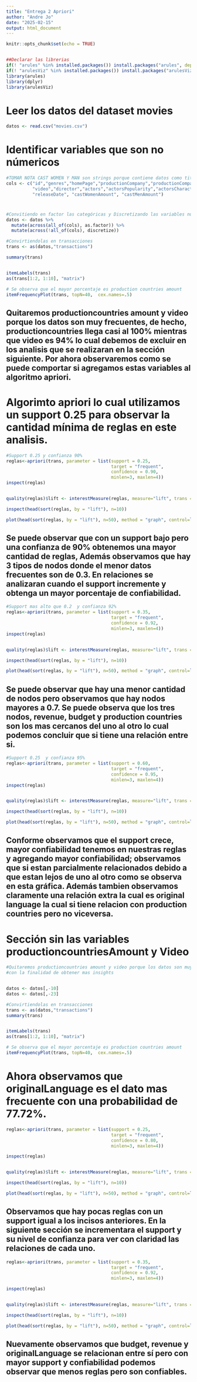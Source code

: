 ```yaml
---
title: "Entrega 2 Apriori"
author: "Andre Jo"
date: "2025-02-15"
output: html_document
---
```


```r
knitr::opts_chunk$set(echo = TRUE)


##Declarar las librerias 
if(! "arules" %in% installed.packages()) install.packages("arules", depend = TRUE)
if(! "arulesViz" %in% installed.packages()) install.packages("arulesViz", depend = TRUE)
library(arules)
library(dplyr)
library(arulesViz)

```

# Leer los datos del dataset movies

```r
datos <- read.csv("movies.csv")

```

# Identificar variables que son no númericos

```r
#TOMAR NOTA CAST WOMEN Y MAN son strings porque contiene datos como titulos de pelicula por eso se pone en cols
cols <- c("id","genres","homePage","productionCompany","productionCompanyCountry","productionCountry",
          "video","director","actors","actorsPopularity","actorsCharacter", "originalTitle", "title", "originalLanguage",
          "releaseDate", "castWomenAmount", "castMenAmount")

```

# 

```r
#Convitiendo en factor las categóricas y Discretizando las variables numéricas con las librerias desplegadas anteriormente
datos <- datos %>%
  mutate(across(all_of(cols), as.factor)) %>%
  mutate(across(!all_of(cols), discretize))

```

```r

#Convirtiendolas en transacciones
trans <- as(datos,"transactions")

summary(trans)


itemLabels(trans)
as(trans[1:2, 1:10], "matrix")

# Se observa que el mayor porcentaje es production countries amount 
itemFrequencyPlot(trans, topN=40,  cex.names=.5)

```

## Quitaremos productioncountries amount y video porque los datos son muy frecuentes, de hecho, productioncountries llega casi al 100% mientras que video es 94% lo cual debemos de excluir en los analisis que se realizaran en la sección siguiente. Por ahora observaremos como se puede comportar si agregamos estas variables al algoritmo apriori.

# Algorimto apriori lo cual utilizamos un support 0.25 para observar la cantidad mínima de reglas en este analisis.

```r

#Support 0.25 y confianza 90%
reglas<-apriori(trans, parameter = list(support = 0.25,
                                        target = "frequent", 
                                        confidence = 0.90,
                                        minlen=3, maxlen=4))
inspect(reglas)


quality(reglas)$lift <- interestMeasure(reglas, measure="lift", trans = trans)

inspect(head(sort(reglas, by = "lift"), n=10))

plot(head(sort(reglas, by = "lift"), n=50), method = "graph", control=list(cex=.8))  

```

## Se puede observar que con un support bajo pero una confianza de 90% obtenemos una mayor cantidad de reglas, Además observamos que hay 3 tipos de nodos donde el menor datos frecuentes son de 0.3. En relaciones se analizaran cuando el support incremente y obtenga un mayor porcentaje de confiabilidad.

```r

#Support mas alto que 0.2  y confianza 92%
reglas<-apriori(trans, parameter = list(support = 0.35,
                                        target = "frequent", 
                                        confidence = 0.92,
                                        minlen=3, maxlen=4))
inspect(reglas)


quality(reglas)$lift <- interestMeasure(reglas, measure="lift", trans = trans)

inspect(head(sort(reglas, by = "lift"), n=10))

plot(head(sort(reglas, by = "lift"), n=50), method = "graph", control=list(cex=.8))  


```

## Se puede observar que hay una menor cantidad de nodos pero observamos que hay nodos mayores a 0.7. Se puede observa que los tres nodos, revenue, budget y production countries son los mas cercanos del uno al otro lo cual podemos concluir que si tiene una relación entre si.

```r

#Support 0.25  y confianza 95%
reglas<-apriori(trans, parameter = list(support = 0.60,
                                        target = "frequent", 
                                        confidence = 0.95,
                                        minlen=3, maxlen=4))
inspect(reglas)


quality(reglas)$lift <- interestMeasure(reglas, measure="lift", trans = trans)

inspect(head(sort(reglas, by = "lift"), n=10))

plot(head(sort(reglas, by = "lift"), n=50), method = "graph", control=list(cex=.8))  


```

## Conforme observamos que el support crece, mayor confiabilidad tenemos en nuestras reglas y agregando mayor confiabilidad; observamos que si estan parcialmente relacionados debido a que estan lejos de uno al otro como se observa en esta gráfica. Además tambien observamos claramente una relación extra la cual es original language la cual si tiene relacion con production countries pero no viceversa.

# Sección sin las variables productioncountriesAmount y Video

```r

#Quitaremos productioncountries amount y video porque los datos son muy frecuentes ya que superan mas de 80% en base a la grafica propuesta anteriormente  
#con la finalidad de obtener mas insights


datos <- datos[,-10]
datos <- datos[,-23]

#Convirtiendolas en transacciones
trans <- as(datos,"transactions")
summary(trans)


itemLabels(trans)
as(trans[1:2, 1:10], "matrix")

# Se observa que el mayor porcentaje es production countries amount 
itemFrequencyPlot(trans, topN=40,  cex.names=.5)
```

# Ahora observamos que originalLanguage es el dato mas frecuente con una probabilidad de 77.72%.

```r

reglas<-apriori(trans, parameter = list(support = 0.25,
                                        target = "frequent", 
                                        confidence = 0.80,
                                        minlen=3, maxlen=4))

inspect(reglas)


quality(reglas)$lift <- interestMeasure(reglas, measure="lift", trans = trans)

inspect(head(sort(reglas, by = "lift"), n=10))

plot(head(sort(reglas, by = "lift"), n=50), method = "graph", control=list(cex=.8))  


```

## Observamos que hay pocas reglas con un support igual a los incisos anteriores. En la siguiente sección se incrementara el support y su nivel de confianza para ver con claridad las relaciones de cada uno.

```r

reglas<-apriori(trans, parameter = list(support = 0.35,
                                        target = "frequent", 
                                        confidence = 0.92,
                                        minlen=3, maxlen=4))

inspect(reglas)


quality(reglas)$lift <- interestMeasure(reglas, measure="lift", trans = trans)

inspect(head(sort(reglas, by = "lift"), n=10))

plot(head(sort(reglas, by = "lift"), n=50), method = "graph", control=list(cex=.8))  
```

## Nuevamente observamos que budget, revenue y originalLanguage se relacionan entre sí pero con mayor support y confiabilidad podemos observar que menos reglas pero son confiables.
